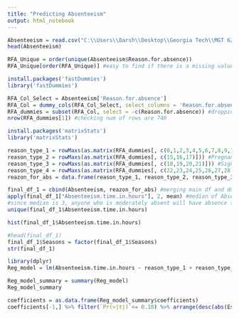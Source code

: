 ---
title: "Predicting Absenteeism"
output: html_notebook
---

```{r}
Absenteeism = read.csv("C:\\Users\\Darsh\\Desktop\\Georgia Tech\\MGT 6203\\Group Project\\Absenteeism_at_work.csv", sep = ';')
head(Absenteeism)

```
```{r}

RFA_Unique = order(unique(Absenteeism$Reason.for.absence))
RFA_Unique[order(RFA_Unique)] #easy to find if there is a missing value

```

```{r}

install.packages('fastDummies')
library('fastDummies')

```

```{r}

RFA_Col_Select = Absenteeism['Reason.for.absence']
RFA_Col = dummy_cols(RFA_Col_Select, select_columns = 'Reason.for.absence') #creating separate df for dummies
RFA_dummies = subset(RFA_Col, select = -c(Reason.for.absence)) #dropping reason for absence column so we have 28 dummy columns
nrow(RFA_dummies[1]) #checking num of rows are 740

```
```{r}

install.packages('matrixStats')
library('matrixStats')

```
```{r}

reason_type_1 = rowMaxs(as.matrix(RFA_dummies[, c(0,1,2,3,4,5,6,7,8,9,10,11,12,13,14)])) #Diseases
reason_type_2 = rowMaxs(as.matrix(RFA_dummies[, c(15,16,17)])) #Pregnancy/birth related
reason_type_3 = rowMaxs(as.matrix(RFA_dummies[, c(18,19,20,21)])) #Signs not categorized
reason_type_4 = rowMaxs(as.matrix(RFA_dummies[, c(22,23,24,25,26,27,28)])) #light reason for absence
reazon_for_abs = data.frame(reason_type_1, reason_type_2, reason_type_3, reason_type_4) #merging above 4 vectors to a dataframe

```

```{r}

final_df_1 = cbind(Absenteeism, reazon_for_abs) #merging main df and dummy df
apply(final_df_1["Absenteeism.time.in.hours"], 2, mean) #median of Absenteeism.time.in.hours column
#since median is 3, anyone who is moderately absent will have absence time <=3(0) and >3(1) will be deemed excessively absent
unique(final_df_1$Absenteeism.time.in.hours)

```
```{r}
hist(final_df_1$Absenteeism.time.in.hours)
```

```{r}

#head(final_df_1)
final_df_1$Seasons = factor(final_df_1$Seasons)
str(final_df_1)

```

```{r}

library(dplyr)
Reg_model = lm(Absenteeism.time.in.hours ~ reason_type_1 + reason_type_2 + reason_type_3 + reason_type_4 + Seasons + Transportation.expense + Distance.from.Residence.to.Work + Age + Work.load.Average.day + Body.mass.index + Education + Son +  Pet, data = final_df_1)

Reg_model_summary = summary(Reg_model)
Reg_model_summary

```

```{r}
coefficients = as.data.frame(Reg_model_summary$coefficients)
coefficients[-1,] %>% filter(`Pr(>|t|)`<= 0.10) %>% arrange(desc(abs(Estimate))) %>% head(10)
```